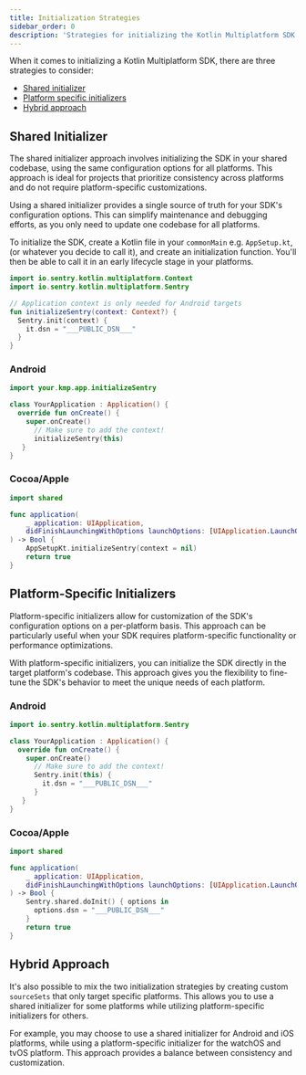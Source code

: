 ```yaml
---
title: Initialization Strategies
sidebar_order: 0
description: 'Strategies for initializing the Kotlin Multiplatform SDK.'
---
```


When it comes to initializing a Kotlin Multiplatform SDK, there are three strategies to consider:

- [Shared initializer](#shared-initializer)
- [Platform specific initializers](#platform-specific-initializers)
- [Hybrid approach](#hybrid-approach)

## Shared Initializer

The shared initializer approach involves initializing the SDK in your shared codebase, using the same configuration options for all platforms. This approach is ideal for projects that prioritize consistency across platforms and do not require platform-specific customizations.

Using a shared initializer provides a single source of truth for your SDK's configuration options. This can simplify maintenance and debugging efforts, as you only need to update one codebase for all platforms.

To initialize the SDK, create a Kotlin file in your `commonMain` e.g. `AppSetup.kt`, (or whatever you decide to call it), and create an initialization function. You'll then be able to call it in an early lifecycle stage in your platforms.

```kotlin {filename:AppSetup.kt}
import io.sentry.kotlin.multiplatform.Context
import io.sentry.kotlin.multiplatform.Sentry

// Application context is only needed for Android targets
fun initializeSentry(context: Context?) {
  Sentry.init(context) {
    it.dsn = "___PUBLIC_DSN___"
  }
}
```

### Android

```kotlin {filename:MainActivity.kt}
import your.kmp.app.initializeSentry

class YourApplication : Application() {
  override fun onCreate() {
    super.onCreate()
      // Make sure to add the context!
      initializeSentry(this)
   }
}
```

### Cocoa/Apple

```swift {filename:AppDelegate.swift}
import shared

func application(
    _ application: UIApplication,
    didFinishLaunchingWithOptions launchOptions: [UIApplication.LaunchOptionsKey : Any]? = nil
) -> Bool {
    AppSetupKt.initializeSentry(context = nil)
    return true
}
```

## Platform-Specific Initializers

Platform-specific initializers allow for customization of the SDK's configuration options on a per-platform basis. This approach can be particularly useful when your SDK requires platform-specific functionality or performance optimizations.

With platform-specific initializers, you can initialize the SDK directly in the target platform's codebase. This approach gives you the flexibility to fine-tune the SDK's behavior to meet the unique needs of each platform.

### Android

```kotlin {filename:MainActivity.kt}
import io.sentry.kotlin.multiplatform.Sentry

class YourApplication : Application() {
  override fun onCreate() {
    super.onCreate()
      // Make sure to add the context!
      Sentry.init(this) {
        it.dsn = "___PUBLIC_DSN___"
      }
   }
}
```

### Cocoa/Apple

```swift {filename:AppDelegate.swift}
import shared

func application(
    _ application: UIApplication,
    didFinishLaunchingWithOptions launchOptions: [UIApplication.LaunchOptionsKey : Any]? = nil
) -> Bool {
    Sentry.shared.doInit() { options in
      options.dsn = "___PUBLIC_DSN___"
    }
    return true
}
```

## Hybrid Approach

It's also possible to mix the two initialization strategies by creating custom `sourceSets` that only target specific platforms. This allows you to use a shared initializer for some platforms while utilizing platform-specific initializers for others.

For example, you may choose to use a shared initializer for Android and iOS platforms, while using a platform-specific initializer for the watchOS and tvOS platform. This approach provides a balance between consistency and customization.
